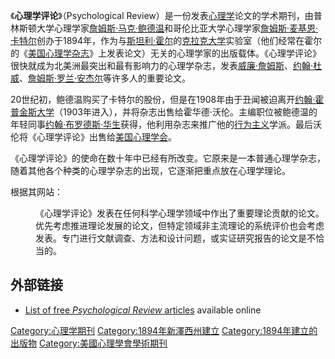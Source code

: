 {{Infobox Journal
| title        = 心理學評論<br />Psychological Review
| cover        = [[File:Psychological_Review.gif|File:Psychological Review.gif]]
| editor       = [[約翰·羅伯特·安德森|約翰·羅伯特·安德森]]
| discipline   = [[心理學|心理學]]
| abbreviation = Psychol. Rev.
| publisher    = [[美國心理學協會|美國心理學協會]]
| country      = [[美國|美國]]
| frequency    = 季刊
| history      = 1894年至今
| openaccess   =
| impact       = 9.797
| impact-year  = 2012
| website      = http://www.apa.org/journals/rev/<!--
| RSS          = http://content.apa.org/journals/rev.rss-->
| JSTOR        =
| OCLC         = 1318836
| LCCN         =
| CODEN        =
| ISSN         = 0033-295X
| eISSN        = 1939-1471
}}
《'''心理学评论'''》（Psychological Review）是一份发表[[心理学|心理学]]论文的学术期刊，由普林斯顿大学心理学家[[詹姆斯·马克·鲍德温|詹姆斯·马克·鲍德温]]和哥伦比亚大学心理学家[[詹姆斯·麦基恩·卡特尔|詹姆斯·麦基恩·卡特尔]]创办于1894年，作为与[[斯坦利·霍尔|斯坦利·霍尔]]的[[克拉克大学|克拉克大学]]实验室（他们经常在霍尔的《[[美国心理学杂志|美国心理学杂志]]》上发表论文）无关的心理学家的出版载体。《心理学评论》很快就成为北美洲最突出和最有影响力的心理学杂志，发表[[威廉·詹姆斯|威廉·詹姆斯]]、[[约翰·杜威|约翰·杜威]]、[[詹姆斯·罗兰·安杰尔|詹姆斯·罗兰·安杰尔]]等许多人的重要论文。

20世纪初，鲍德温购买了卡特尔的股份，但是在1908年由于丑闻被迫离开[[约翰·霍普金斯大学|约翰·霍普金斯大学]]（1903年进入），并将杂志出售给霍华德·沃伦。主编职位被鲍德温的年轻同事[[约翰·布罗德斯·华生|约翰·布罗德斯·华生]]获得，他利用杂志来推广他的[[行为主义|行为主义]]学派。最后沃伦将《心理学评论》出售给[[美国心理学会|美国心理学会]]。 

《心理学评论》的使命在数十年中已经有所改变。它原来是一本普通心理学杂志，随着其他各个种类的心理学杂志的出现，它逐渐把重点放在心理学理论。 

根据其网站：

:《心理学评论》发表在任何科学心理学领域中作出了重要理论贡献的论文。优先考虑推进理论发展的论文，但特定领域非主流理论的系统评价也会考虑发表。专门进行文献调查、方法和设计问题，或实证研究报告的论文是不恰当的。

==外部链接==
* [http://psychology.wikia.com/wiki/Psychological_Review#Full_texts_available_online List of free ''Psychological Review'' articles] {{Wayback|url=http://psychology.wikia.com/wiki/Psychological_Review#Full_texts_available_online |date=20180825083624 }} available online 

[[Category:心理学期刊|Category:心理学期刊]]
[[Category:1894年新澤西州建立|Category:1894年新澤西州建立]]
[[Category:1894年建立的出版物|Category:1894年建立的出版物]]
[[Category:美國心理學會學術期刊|Category:美國心理學會學術期刊]]